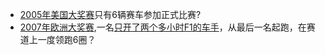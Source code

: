 * [[2005年美国大奖赛|2005年美国大奖赛]]只有6辆赛车参加正式比赛?
* [[2007年欧洲大奖赛|2007年欧洲大奖赛]],一名[[马库斯·温克霍克|只开了两个多小时F1的车手]]，从最后一名起跑，在赛道上一度领跑6圈？
